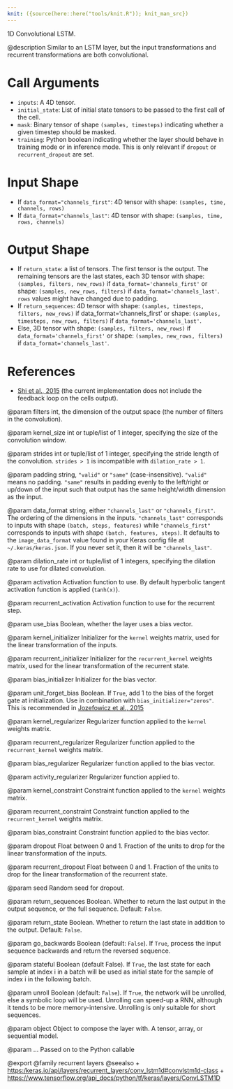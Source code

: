 ```yaml
---
knit: ({source(here::here("tools/knit.R")); knit_man_src})
---
```

1D Convolutional LSTM.

@description
Similar to an LSTM layer, but the input transformations
and recurrent transformations are both convolutional.

# Call Arguments
- `inputs`: A 4D tensor.
- `initial_state`: List of initial state tensors to be passed to the first
    call of the cell.
- `mask`: Binary tensor of shape `(samples, timesteps)` indicating whether a
    given timestep should be masked.
- `training`: Python boolean indicating whether the layer should behave in
    training mode or in inference mode.
    This is only relevant if `dropout` or `recurrent_dropout` are set.

# Input Shape
- If `data_format="channels_first"`:
    4D tensor with shape: `(samples, time, channels, rows)`
- If `data_format="channels_last"`:
    4D tensor with shape: `(samples, time, rows, channels)`

# Output Shape
- If `return_state`: a list of tensors. The first tensor is the output.
    The remaining tensors are the last states,
    each 3D tensor with shape: `(samples, filters, new_rows)` if
    `data_format='channels_first'`
    or shape: `(samples, new_rows, filters)` if
    `data_format='channels_last'`.
    `rows` values might have changed due to padding.
- If `return_sequences`: 4D tensor with shape: `(samples, timesteps,
    filters, new_rows)` if data_format='channels_first'
    or shape: `(samples, timesteps, new_rows, filters)` if
    `data_format='channels_last'`.
- Else, 3D tensor with shape: `(samples, filters, new_rows)` if
    `data_format='channels_first'`
    or shape: `(samples, new_rows, filters)` if
    `data_format='channels_last'`.

# References
- [Shi et al., 2015](http://arxiv.org/abs/1506.04214v1)
    (the current implementation does not include the feedback loop on the
    cells output).

@param filters
int, the dimension of the output space (the number of filters
in the convolution).

@param kernel_size
int or tuple/list of 1 integer, specifying the size of
the convolution window.

@param strides
int or tuple/list of 1 integer, specifying the stride length
of the convolution. `strides > 1` is incompatible with
`dilation_rate > 1`.

@param padding
string, `"valid"` or `"same"` (case-insensitive).
`"valid"` means no padding. `"same"` results in padding evenly to
the left/right or up/down of the input such that output has the
same height/width dimension as the input.

@param data_format
string, either `"channels_last"` or `"channels_first"`.
The ordering of the dimensions in the inputs. `"channels_last"`
corresponds to inputs with shape `(batch, steps, features)`
while `"channels_first"` corresponds to inputs with shape
`(batch, features, steps)`. It defaults to the `image_data_format`
value found in your Keras config file at `~/.keras/keras.json`.
If you never set it, then it will be `"channels_last"`.

@param dilation_rate
int or tuple/list of 1 integers, specifying the dilation
rate to use for dilated convolution.

@param activation
Activation function to use. By default hyperbolic tangent
activation function is applied (`tanh(x)`).

@param recurrent_activation
Activation function to use for the recurrent step.

@param use_bias
Boolean, whether the layer uses a bias vector.

@param kernel_initializer
Initializer for the `kernel` weights matrix,
used for the linear transformation of the inputs.

@param recurrent_initializer
Initializer for the `recurrent_kernel` weights
matrix, used for the linear transformation of the recurrent state.

@param bias_initializer
Initializer for the bias vector.

@param unit_forget_bias
Boolean. If `True`, add 1 to the bias of
the forget gate at initialization.
Use in combination with `bias_initializer="zeros"`.
This is recommended in [Jozefowicz et al., 2015](
http://www.jmlr.org/proceedings/papers/v37/jozefowicz15.pdf)

@param kernel_regularizer
Regularizer function applied to the `kernel` weights
matrix.

@param recurrent_regularizer
Regularizer function applied to the
`recurrent_kernel` weights matrix.

@param bias_regularizer
Regularizer function applied to the bias vector.

@param activity_regularizer
Regularizer function applied to.

@param kernel_constraint
Constraint function applied to the `kernel` weights
matrix.

@param recurrent_constraint
Constraint function applied to the
`recurrent_kernel` weights matrix.

@param bias_constraint
Constraint function applied to the bias vector.

@param dropout
Float between 0 and 1. Fraction of the units to drop for the
linear transformation of the inputs.

@param recurrent_dropout
Float between 0 and 1. Fraction of the units to drop
for the linear transformation of the recurrent state.

@param seed
Random seed for dropout.

@param return_sequences
Boolean. Whether to return the last output
in the output sequence, or the full sequence. Default: `False`.

@param return_state
Boolean. Whether to return the last state in addition
to the output. Default: `False`.

@param go_backwards
Boolean (default: `False`).
If `True`, process the input sequence backwards and return the
reversed sequence.

@param stateful
Boolean (default False). If `True`, the last state
for each sample at index i in a batch will be used as initial
state for the sample of index i in the following batch.

@param unroll
Boolean (default: `False`).
If `True`, the network will be unrolled,
else a symbolic loop will be used.
Unrolling can speed-up a RNN,
although it tends to be more memory-intensive.
Unrolling is only suitable for short sequences.

@param object
Object to compose the layer with. A tensor, array, or sequential model.

@param ...
Passed on to the Python callable

@export
@family recurrent layers
@seealso
+ <https:/keras.io/api/layers/recurrent_layers/conv_lstm1d#convlstm1d-class>
+ <https://www.tensorflow.org/api_docs/python/tf/keras/layers/ConvLSTM1D>
